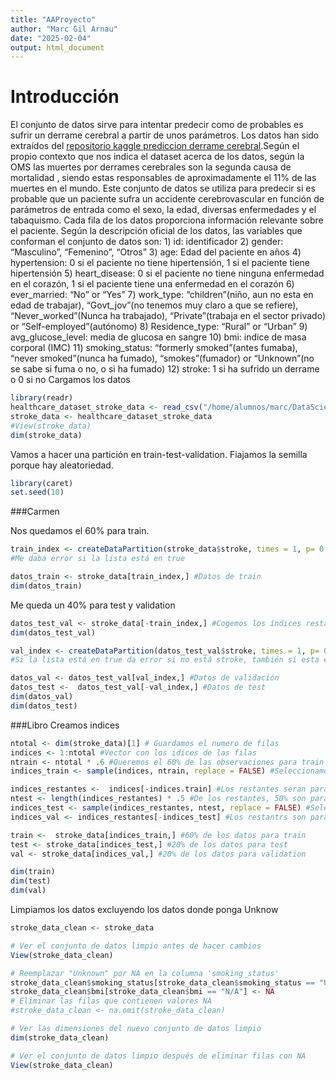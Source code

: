 ```yaml
---
title: "AAProyecto"
author: "Marc Gil Arnau"
date: "2025-02-04"
output: html_document
---
```

# Introducción
El conjunto de datos sirve para intentar predecir como de probables es sufrir un derrame cerebral a partir de unos parámetros.
Los datos han sido extraídos del [repositorio kaggle prediccion derrame cerebral](https://www.kaggle.com/datasets/fedesoriano/stroke-prediction-dataset).Según el propio contexto que nos indica el dataset acerca de los datos, según la OMS las muertes por derrames cerebrales son la segunda causa de mortalidad , siendo estas responsables de aproximadamente el 11% de las muertes en el mundo.
Este conjunto de datos se utiliza para predecir si es probable que un paciente sufra un accidente cerebrovascular en función de parámetros de entrada como el sexo, la edad, diversas enfermedades y el tabaquismo. Cada fila de los datos proporciona información relevante sobre el paciente.
Según la descripción oficial de los datos, las variables que conforman el conjunto de datos son:
1) id: identificador
2) gender: "Masculino", "Femenino", "Otros"
3) age: Edad del paciente en años
4) hypertension: 0 si el paciente no tiene hipertensión, 1 si el paciente tiene hipertensión
5) heart_disease: 0 si el paciente no tiene ninguna enfermedad en el corazón, 1 si el paciente tiene una enfermedad en el corazón
6) ever_married: "No" or "Yes"
7) work_type: "children"(niño, aun no esta en edad de trabajar), "Govt_jov"(no tenemos muy claro a que se refiere), "Never_worked"(Nunca ha trabajado), "Private"(trabaja en el sector privado) or "Self-employed"(autónomo)
8) Residence_type: "Rural" or "Urban"
9) avg_glucose_level: media de glucosa en sangre
10) bmi: indice de masa corporal (IMC)
11) smoking_status: "formerly smoked"(antes fumaba), "never smoked"(nunca ha fumado), "smokes"(fumador) or "Unknown"(no se sabe si fuma o no, o si ha fumado)
12) stroke: 1 si ha sufrido un derrame o 0 si no
Cargamos los datos

```r
library(readr)
healthcare_dataset_stroke_data <- read_csv("/home/alumnos/marc/DataScience/archive/healthcare-dataset-stroke-data.csv")
stroke_data <- healthcare_dataset_stroke_data
#View(stroke_data)
dim(stroke_data)
```


Vamos a hacer una partición en train-test-validation.
Fiajamos la semilla porque hay aleatoriedad.
```r
library(caret)
set.seed(10)
```
###Carmen

Nos quedamos el 60% para train.
```r
train_index <- createDataPartition(stroke_data$stroke, times = 1, p= 0.6, list = FALSE) #Índices para train (60%) 
#Me daba error si la lista está en true

datos_train <- stroke_data[train_index,] #Datos de train
dim(datos_train)
```

Me queda un 40% para test y validation
```r
datos_test_val <- stroke_data[-train_index,] #Cogemos los índices restantes
dim(datos_test_val)

val_index <- createDataPartition(datos_test_val$stroke, times = 1, p= 0.5, list = TRUE)$Resample1 #Partimos los indices en dos partes iguales
#Si la lista está en true da error si no está stroke, también si esta en false aunque este stroke

datos_val <- datos_test_val[val_index,] #Datos de validación
datos_test <-  datos_test_val[-val_index,] #Datos de test
dim(datos_val)
dim(datos_test)
```



###Libro
Creamos indices
```r
ntotal <- dim(stroke_data)[1] # Guardamos el numero de filas
indices <- 1:ntotal #Vector con los idices de las filas
ntrain <- ntotal * .6 #Queremos el 60% de las observaciones para train
indices_train <- sample(indices, ntrain, replace = FALSE) #Seleccionamos aleatoriamente los indices para train

indices_restantes <-  indices[-indices.train] #Los restantes seran para test y validation
ntest <- length(indices_restantes) * .5 #De los restantes, 50% son para test y 50% para validation
indices_test <- sample(indices_restantes, ntest, replace = FALSE) #Seleccionamos aleatoriamente los indices para test dentro de los que no hemos usado
indices_val <- indices_restantes[-indices_test] #Los restantrs son para validation

train <-  stroke_data[indices_train,] #60% de los datos para train
test <- stroke_data[indices_test,] #20% de los datos para test
val <- stroke_data[indices_val,] #20% de los datos para validation

dim(train)
dim(test)
dim(val)
```

Limpiamos los datos excluyendo los datos donde ponga Unknow

```r

stroke_data_clean <- stroke_data

# Ver el conjunto de datos limpio antes de hacer cambios
View(stroke_data_clean)

# Reemplazar "Unknown" por NA en la columna 'smoking_status'
stroke_data_clean$smoking_status[stroke_data_clean$smoking_status == "Unknown"] <- NA
stroke_data_clean$bmi[stroke_data_clean$bmi == "N/A"] <- NA
# Eliminar las filas que contienen valores NA
#stroke_data_clean <- na.omit(stroke_data_clean)

# Ver las dimensiones del nuevo conjunto de datos limpio
dim(stroke_data_clean)

# Ver el conjunto de datos limpio después de eliminar filas con NA
View(stroke_data_clean)

```
